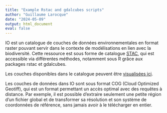 ```yaml
---
title: "Example Rstac and gdalcubes scripts"
author: "Guillaume Larocque"
date: "2024-05-09"
output: html_document
eval: false
---
```

IO est un catalogue de couches de données environnementales en format raster pouvant servir dans le contexte de modélisations en lien avec la biodiversité. Cette ressource est sous forme de catalogue [STAC](https://stacspec.org/), qui est accessible via différentes méthodes, notamment sous R grâce aux packages rstac et gdalcubes. 

Les couches disponibles dans le catalogue peuvent être [visualisées ici](https://io.biodiversite-quebec.ca/viewer/). 

Les couches de données dans IO sont sous format COG (Cloud Optimized Geotiff), qui est un format permettant un accès optimal avec des requêtes à distance. Par exemple, il est possible d'extraire seulement une petite région d'un fichier global et de transformer sa résolution et son système de coordonnées de référence, sans jamais avoir à le télécharger en entier. 